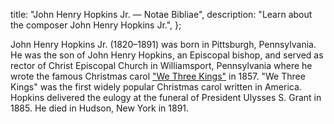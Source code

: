   title: "John Henry Hopkins Jr. — Notae Bibliae",
  description: "Learn about the composer John Henry Hopkins Jr.",
};

<Initial text="John Henry Hopkins Jr." />

John Henry Hopkins Jr. (1820–1891) was born in Pittsburgh, Pennsylvania. He was the son of John Henry Hopkins, an Episcopal bishop, and served as rector of Christ Episcopal Church in Williamsport, Pennsylvania where he wrote the famous Christmas carol ["We Three Kings"](/liturgy/music/hymns/we-three-kings) in 1857. "We Three Kings" was the first widely popular Christmas carol written in America. Hopkins delivered the eulogy at the funeral of President Ulysses S. Grant in 1885. He died in Hudson, New York in 1891.
